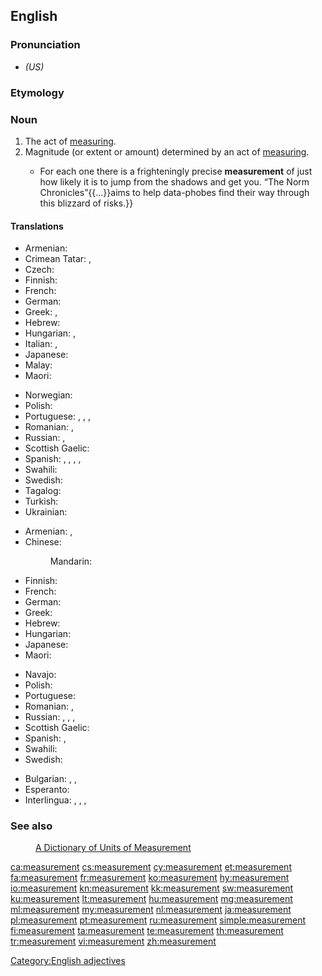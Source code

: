 ==English==
{{wikipedia|dab=Measurement}}

===Pronunciation===
* {{a|US}} {{IPA|/ˈmɛʒɚmənt/|lang=en}} ''(US)''

===Etymology===
{{suffix|measure|ment|lang=en}}

===Noun===
{{en-noun}}

# The act of [[measure|measuring]].
# Magnitude (or extent or amount) determined by an act of [[measure|measuring]].
#* {{quote-magazine|date=2013-06-22|volume=407|issue=8841|page=76|magazine={{w|The Economist}}
|title=[http://www.economist.com/news/books-and-arts/21579801-making-sense-statistics-riddle-our-days-snakes-and-ladders Snakes and ladders]
|passage=Risk is everywhere.{{...}}For each one there is a frighteningly precise '''measurement''' of just how likely it is to jump from the shadows and get you. “The Norm Chronicles”{{...}}aims to help data-phobes find their way through this blizzard of risks.}}

====Translations====
{{trans-top|act of measuring}}
* Armenian: {{t|hy|չափում}}
* Crimean Tatar: {{t|crh|ölçev}}, {{t|crh|ölçeme}}
* Czech: {{t+|cs|měření|n}}
* Finnish: {{t+|fi|mittaus}}
* French: {{t+|fr|mesure|f}}
* German: {{t|de|Messung|f}}
* Greek: {{t+|el|καταμέτρηση|f}}, {{t+|el|μέτρηση|f}}
* Hebrew: {{t|he|מדידה|tr=medida}}
* Hungarian: {{t+|hu|mérés}}, {{t|hu|megmérés}}
* Italian: {{t+|it|misurazione}}, {{t+|it|misura}}
* Japanese: {{t+|ja|測定|tr=sokutei|sc=Jpan}}
* Malay: {{t|ms|sukatan}}
* Maori: {{t|mi|inenga}}
{{trans-mid}}
* Norwegian: {{t+|no|måling}}
* Polish: {{t+|pl|pomiar|m}}
* Portuguese: {{t+|pt|medida|f}}, {{t+|pt|medição|f}}, {{t+|pt|mensuração|f}}, {{t+|pt|medição}}
* Romanian: {{t+|ro|măsurare|f}}, {{t+|ro|măsurătoare}}
* Russian: {{t+|ru|измере́ние|n}}, {{t+|ru|обме́р|m}}
* Scottish Gaelic: {{t|gd|tomhas|m}}
* Spanish: {{t+|es|medida}}, {{t+|es|medición|m}}, {{t+|es|medidas|f-p}}, {{t+|es|mediciones|m-p}}, {{t+|es|medición}}
* Swahili: {{t+|sw|kipimo}}
* Swedish: {{t+|sv|mätning|c}}
* Tagalog: {{t|tl|sukat}}
* Turkish: {{t+|tr|ölçüm}}
* Ukrainian: {{t+|uk|вимірювання|c|sc=Cyrl}}
{{trans-bottom}}

{{trans-top|magnitude determined by measuring}}
* Armenian: {{t|hy|չափ}}, {{t|hy|չափում}}
* Chinese:
*: Mandarin: {{t+|cmn|尺寸|tr=chǐcùn|sc=Hani}}
* Finnish: {{t|fi|mittaustulos}}
* French: {{t+|fr|mesure|f}}
* German: {{t+|de|Maß|n}}
* Greek: {{t+|el|διαστάσεις|f-p}}
* Hebrew: {{t|he|מדידה|tr=medida}}
* Hungarian: {{t+|hu|méret}}
* Japanese: {{t|ja|測定値|tr=sokutei-chi|sc=Jpan}}
* Maori: {{t|mi|inenga}}
{{trans-mid}}
* Navajo: {{t|nv|íʼneelʼąąh}}
* Polish: {{t+|pl|wielkość|f}}
* Portuguese: {{t+|pt|medida}}
* Romanian: {{t+|ro|măsură|f}}, {{t+|ro|mărime|f}}
* Russian: {{t+|ru|разме́р|m}}, {{t+|ru|ме́ра|f}}, {{t+|ru|ме́рка|f}}, {{t+|ru|измере́ние|n}}
* Scottish Gaelic: {{t|gd|tomhas|m}}
* Spanish: {{t+|es|medida}}, {{t+|es|medidas|f-p}}
* Swahili: {{t+|sw|kipimo}}
* Swedish: {{t+|sv|mått|n}}
{{trans-bottom}}

{{checktrans-top}}
* Bulgarian: {{t-check|bg|мерене}}, {{t-check|bg|измерване}}, {{t-check|bg|мярка}}
* Esperanto: {{t-check|eo|mezuro}}
* Interlingua: {{t-check|ia|mensura}}, {{t-check|ia|mesura}}, {{t-check|ia|mensuration}}, {{t-check|ia|mesuration}}
{{trans-bottom}}

===See also===
: [http://www.unc.edu/~rowlett/units/  A Dictionary of Units of Measurement]

[[Category:English adjectives]]

[[ca:measurement]]
[[cs:measurement]]
[[cy:measurement]]
[[et:measurement]]
[[fa:measurement]]
[[fr:measurement]]
[[ko:measurement]]
[[hy:measurement]]
[[io:measurement]]
[[kn:measurement]]
[[kk:measurement]]
[[sw:measurement]]
[[ku:measurement]]
[[lt:measurement]]
[[hu:measurement]]
[[mg:measurement]]
[[ml:measurement]]
[[my:measurement]]
[[nl:measurement]]
[[ja:measurement]]
[[pl:measurement]]
[[pt:measurement]]
[[ru:measurement]]
[[simple:measurement]]
[[fi:measurement]]
[[ta:measurement]]
[[te:measurement]]
[[th:measurement]]
[[tr:measurement]]
[[vi:measurement]]
[[zh:measurement]]